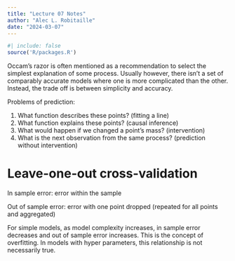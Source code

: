 ```yaml
---
title: "Lecture 07 Notes"
author: "Alec L. Robitaille"
date: "2024-03-07"
---
```



```r
#| include: false
source('R/packages.R')
```


Occam's razor is often mentioned as a recommendation to select the simplest
explanation of some process. Usually however, there isn't a set of comparably
accurate models where one is more complicated than the other. Instead, 
the trade off is between simplicity and accuracy. 

Problems of prediction:

1. What function describes these points? (fitting a line)
1. What function explains these points? (causal inference)
1. What would happen if we changed a point's mass? (intervention)
1. What is the next observation from the same process? (prediction without intervention)


# Leave-one-out cross-validation

In sample error: error within the sample

Out of sample error: error with one point dropped (repeated for all points and aggregated)

For simple models, as model complexity increases, in sample error decreases and
out of sample error increases. This is the concept of overfitting. In models
with hyper parameters, this relationship is not necessarily true. 
